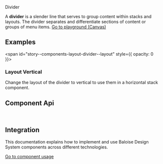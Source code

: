 
<bal-doc-banner id="story--components-layout-divider--basic" >Divider</bal-doc-banner>

<bal-doc-lead>
  A <b>divider</b> is a slender line that serves to group content within stacks and layouts. The divider separates and
  differentiate sections of content or groups of menu items.
</bal-doc-lead>

<Canvas withSource="open">
  <Story id="components-layout-divider--basic" />
</Canvas>

<bal-doc-app>
  <bal-button-group class="mb-large" position="center">
    <a class="button is-primary" href="?path=/story/components-divider-content--basic">
      Go to playground (Canvas)
    </a>
    <bal-doc-code-sandbox
      framework="angular"
      template={Basic.parameters.docs.source.code}
    ></bal-doc-code-sandbox>
    <bal-doc-code-sandbox
      framework="html"
      template={Basic.parameters.docs.source.code}
      modules="divider"
    ></bal-doc-code-sandbox>
  </bal-button-group>
</bal-doc-app>

## Examples

<span id="story--components-layout-divider--layout" style={{ opacity: 0 }}></span>

### Layout Vertical

Change the layout of the divider to vertical to use them in a horizontal stack component.

<Canvas>
  <Story id="components-layout-divider--layout" />
</Canvas>

## Component Api


<Description markdown={readme} />

<br />

## Integration

This documentation explains how to implement and use Baloise Design System components across different technologies.

<a class="button is-primary" href="?path=/docs/development-components--page">
  Go to component usage
</a>


<Description markdown={theming} />


<Description markdown={testing} />

<bal-doc-github link="/components/layout/bal-divider/stories/bal-divider.docs.mdx"></bal-doc-github>
